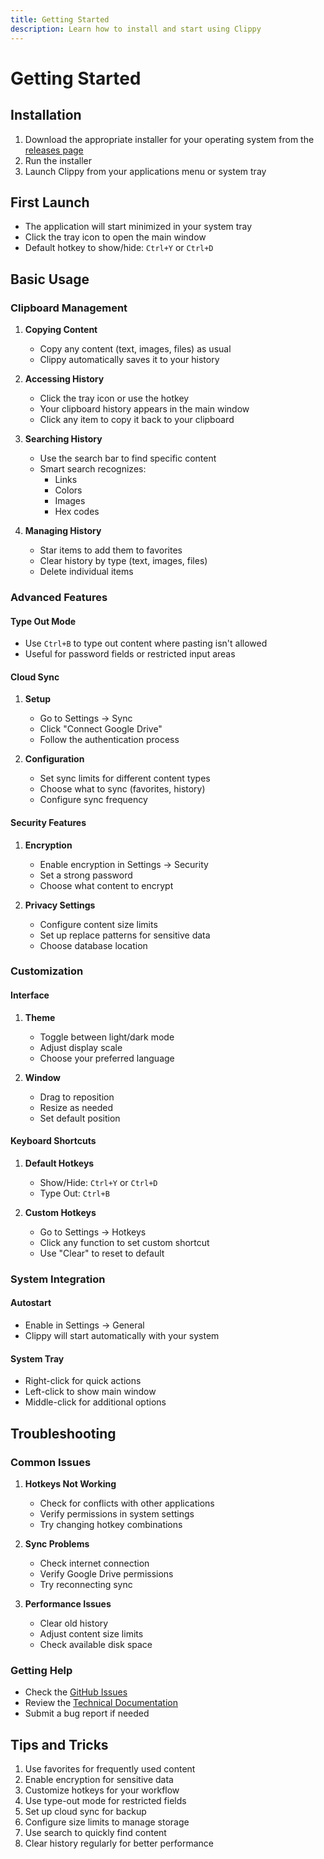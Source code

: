 ```yaml
---
title: Getting Started
description: Learn how to install and start using Clippy
---
```


# Getting Started

## Installation

1. Download the appropriate installer for your operating system from the [releases page](https://github.com/0-don/clippy/releases)
2. Run the installer
3. Launch Clippy from your applications menu or system tray

## First Launch

- The application will start minimized in your system tray
- Click the tray icon to open the main window
- Default hotkey to show/hide: `Ctrl+Y` or `Ctrl+D`

## Basic Usage

### Clipboard Management

1. **Copying Content**

   - Copy any content (text, images, files) as usual
   - Clippy automatically saves it to your history

2. **Accessing History**

   - Click the tray icon or use the hotkey
   - Your clipboard history appears in the main window
   - Click any item to copy it back to your clipboard

3. **Searching History**

   - Use the search bar to find specific content
   - Smart search recognizes:
     - Links
     - Colors
     - Images
     - Hex codes

4. **Managing History**
   - Star items to add them to favorites
   - Clear history by type (text, images, files)
   - Delete individual items

### Advanced Features

#### Type Out Mode

- Use `Ctrl+B` to type out content where pasting isn't allowed
- Useful for password fields or restricted input areas

#### Cloud Sync

1. **Setup**

   - Go to Settings → Sync
   - Click "Connect Google Drive"
   - Follow the authentication process

2. **Configuration**
   - Set sync limits for different content types
   - Choose what to sync (favorites, history)
   - Configure sync frequency

#### Security Features

1. **Encryption**

   - Enable encryption in Settings → Security
   - Set a strong password
   - Choose what content to encrypt

2. **Privacy Settings**
   - Configure content size limits
   - Set up replace patterns for sensitive data
   - Choose database location

### Customization

#### Interface

1. **Theme**

   - Toggle between light/dark mode
   - Adjust display scale
   - Choose your preferred language

2. **Window**
   - Drag to reposition
   - Resize as needed
   - Set default position

#### Keyboard Shortcuts

1. **Default Hotkeys**

   - Show/Hide: `Ctrl+Y` or `Ctrl+D`
   - Type Out: `Ctrl+B`

2. **Custom Hotkeys**
   - Go to Settings → Hotkeys
   - Click any function to set custom shortcut
   - Use "Clear" to reset to default

### System Integration

#### Autostart

- Enable in Settings → General
- Clippy will start automatically with your system

#### System Tray

- Right-click for quick actions
- Left-click to show main window
- Middle-click for additional options

## Troubleshooting

### Common Issues

1. **Hotkeys Not Working**

   - Check for conflicts with other applications
   - Verify permissions in system settings
   - Try changing hotkey combinations

2. **Sync Problems**

   - Check internet connection
   - Verify Google Drive permissions
   - Try reconnecting sync

3. **Performance Issues**
   - Clear old history
   - Adjust content size limits
   - Check available disk space

### Getting Help

- Check the [GitHub Issues](https://github.com/0-don/clippy/issues)
- Review the [Technical Documentation](/docs/technical)
- Submit a bug report if needed

## Tips and Tricks

1. Use favorites for frequently used content
2. Enable encryption for sensitive data
3. Customize hotkeys for your workflow
4. Use type-out mode for restricted fields
5. Set up cloud sync for backup
6. Configure size limits to manage storage
7. Use search to quickly find content
8. Clear history regularly for better performance
